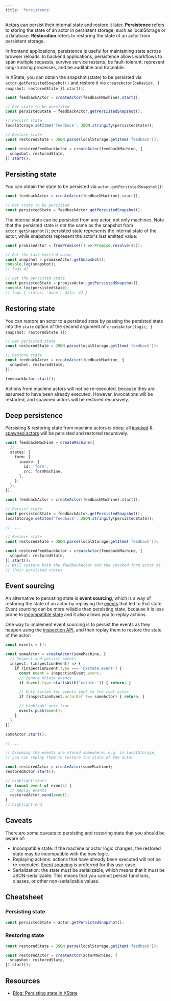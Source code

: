 ```yaml
---
title: 'Persistence'
---
```


[Actors](actors.mdx) can persist their internal state and restore it later. **Persistence** refers to storing the state of an actor in persistent storage, such as localStorage or a database. **Restoration** refers to restoring the state of an actor from persistent storage.

In frontend applications, persistence is useful for maintaining state across browser reloads. In backend applications, persistence allows workflows to span multiple requests, survive service restarts, be fault-tolerant, represent long-running processes, and be auditable and traceable.

In XState, you can obtain the snapshot (state) to be persisted via `actor.getPersistedSnapshot()` and restore it via `createActor(behavior, { snapshot: restoredState }).start()`:

```ts
const feedbackActor = createActor(feedbackMachine).start();

// Get state to be persisted
const persistedState = feedbackActor.getPersistedSnapshot();

// Persist state
localStorage.setItem('feedback', JSON.stringify(persistedState));

// Restore state
const restoredState = JSON.parse(localStorage.getItem('feedback'));

const restoredFeedbackActor = createActor(feedbackMachine, {
  snapshot: restoredState,
}).start();
```

## Persisting state

You can obtain the state to be persisted via `actor.getPersistedSnapshot()`:

```ts
const feedbackActor = createActor(feedbackMachine).start();

// Get state to be persisted
const persistedState = feedbackActor.getPersistedSnapshot();
```

The internal state can be persisted from any actor, not only machines. Note that the persisted state is _not_ the same as the snapshot from `actor.getSnapshot()`; persisted state represents the internal state of the actor, while snapshots represent the actor's last emitted value:

```ts
const promiseActor = fromPromise(() => Promise.resolve(42));

// Get the last emitted value
const snapshot = promiseActor.getSnapshot();
console.log(snapshot);
// logs 42

// Get the persisted state
const persistedState = promiseActor.getPersistedSnapshot();
console.log(persistedState);
// logs { status: 'done', data: 42 }
```

## Restoring state

You can restore an actor to a persisted state by passing the persisted state into the `state` option of the second argument of `createActor(logic, { snapshot: restoredState })`:

```ts
// Get persisted state
const restoredState = JSON.parse(localStorage.getItem('feedback'));

// Restore state
const feedbackActor = createActor(feedbackMachine, {
  snapshot: restoredState,
});

feedbackActor.start();
```

Actions from machine actors will _not_ be re-executed, because they are assumed to have been already executed. However, invocations will be restarted, and spawned actors will be restored recursively.

## Deep persistence

Persisting & restoring state from machine actors is deep; all [invoked](invoke.mdx) & [spawned actors](spawn.mdx) will be persisted and restored recursively.

```ts
const feedbackMachine = createMachine({
  // ...
  states: {
    form: {
      invoke: {
        id: 'form',
        src: formMachine,
      },
    },
  },
});

const feedbackActor = createActor(feedbackMachine).start();

// Persist state
const persistedState = feedbackActor.getPersistedSnapshot();
localStorage.setItem('feedback', JSON.stringify(persistedState));

//  ...

// Restore state
const restoredState = JSON.parse(localStorage.getItem('feedback'));

const restoredFeedbackActor = createActor(feedbackMachine, {
  snapshot: restoredState,
}).start();
// Will restore both the feedbackActor and the invoked form actor at
// their persisted states
```

## Event sourcing

An alternative to persisting state is **event sourcing**, which is a way of restoring the state of an actor by replaying the [events](transitions.mdx) that led to that state. Event sourcing can be more reliable than persisting state, because it is less prone to [incompatible state](#caveats) and it also allows you to replay actions.

One way to implement event sourcing is to persist the events as they happen using the [inspection API](/inspection), and then replay them to restore the state of the actor:

```ts
const events = [];

const someActor = createActor(someMachine, {
  // Inspect and persist events
  inspect: (inspectionEvent) => {
    if (inspectionEvent.type === '@xstate.event') {
      const event = inspectionEvent.event;
      // Ignore XState events
      if (event.type.startsWith('xstate.')) { return; }

      // Only listen for events sent to the root actor
      if (inspectionEvent.actorRef !== someActor) { return; }

      // highlight-next-line
      events.push(event);
    }
  }
});

someActor.start();

// ...

// Assuming the events are stored somewhere, e.g. in localStorage,
// you can replay them to restore the state of the actor

const restoredActor = createActor(someMachine);
restoredActor.start();

// highlight-start
for (const event of events) {
  // Replay events
  restoredActor.send(event);
}
// highlight-end
```

## Caveats

There are some caveats to persisting and restoring state that you should be aware of:

- Incompatible state: if the machine or actor logic changes, the restored state may be incompatible with the new logic.
- Replaying actions: actions that have already been executed will not be re-executed. [Event sourcing](#event-sourcing) is preferred for this use-case.
- Serialization: the state must be serializable, which means that it must be JSON-serializable. This means that you cannot persist functions, classes, or other non-serializable values.

## Cheatsheet

### Persisting state

```ts
const persistedState = actor.getPersistedSnapshot();
```

### Restoring state

```ts
const restoredState = JSON.parse(localStorage.getItem('feedback'));

const restoredActor = createActor(actorMachine, {
  snapshot: restoredState,
}).start();
```

## Resources

- [Blog: Persisting state in XState](/blog/2023-10-02-persisting-state)
